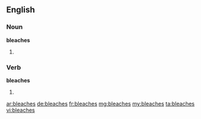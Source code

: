 ==English==

===Noun===
'''bleaches'''

# {{plural of|bleach}}

===Verb===
'''bleaches'''

# {{third-person singular of|bleach}}

[[ar:bleaches]]
[[de:bleaches]]
[[fr:bleaches]]
[[mg:bleaches]]
[[my:bleaches]]
[[ta:bleaches]]
[[vi:bleaches]]